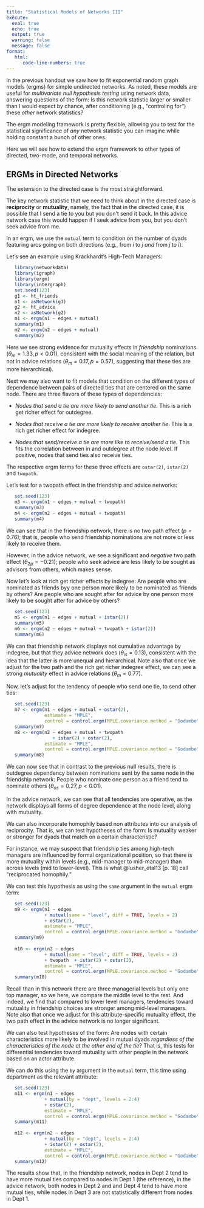 ```yaml
---
title: "Statistical Models of Networks III"
execute: 
  eval: true
  echo: true
  output: true
  warning: false
  message: false
format: 
   html:
      code-line-numbers: true
---
```


In the previous handout we saw how to fit exponential random graph models (ergms) for simple undirected networks. As noted, these models are useful for *multivariate null hypothesis testing* using network data, answering questions of the form: Is this network statistic larger or smaller than I would expect by chance, after conditioning (e.g., "controling for") these *other* network statistics? 

The ergm modeling framework is pretty flexible, allowing you to test for the statistical significance of *any* network statistic you can imagine while holding constant a bunch of other ones.

Here we will see how to extend the ergm framework to other types of directed, two-mode, and temporal networks.

## ERGMs in Directed Networks

The extension to the directed case is the most straightforward.

The key network statistic that we need to think about in the directed case is **reciprocity** or **mutuality**, namely, the fact that in the directed case, it is possible that I send a tie to you but you don't send it back. In this advice network case this would happen if I seek advice from you, but you don't seek advice from me.

In an ergm, we use the `mutual` term to condition on the number of dyads featuring arcs going on both directions (e.g., from $i$ to $j$ *and* from $j$ to $i$).

Let's see an example using Krackhardt's High-Tech Managers:
   
```r
   library(networkdata)
   library(igraph)
   library(ergm)
   library(intergraph)
   set.seed(123)
   g1 <- ht_friends
   n1 <- asNetwork(g1)
   g2 <- ht_advice
   n2 <- asNetwork(g2)
   m1 <- ergm(n1 ~ edges + mutual)
   summary(m1)
   m2 <- ergm(n2 ~ edges + mutual)
   summary(m2)
```

Here we see strong evidence for mutuality effects in *friendship* nominations ($\theta_m = 1.33, p < 0.01$), consistent with the social meaning of the relation, but not in advice relations ($\theta_m = 0.17, p = 0.57$), suggesting that these ties are more hierarchical).

Next we may also want to fit models that condition on the different types of dependence between pairs of directed ties that are centered on the same node. There are three flavors of these types of dependencies:

- *Nodes that send a tie are more likely to send another tie*. This is a rich get richer effect for outdegree. 

- *Nodes that receive a tie are more likely to receive another tie*. This is a rich get richer effect for indegree.

- *Nodes that send/receive a tie are more like to receive/send a tie*. This fits the correlation between in and outdegree at the node level. If positive, nodes that send ties also receive ties.   

The respective ergm terms for these three effects are `ostar(2)`, `istar(2)` and `twopath`. 

Let's test for a twopath effect in the friendship and advice networks:

```r
   set.seed(123)
   m3 <- ergm(n1 ~ edges + mutual + twopath)
   summary(m3)
   m4 <- ergm(n2 ~ edges + mutual + twopath)
   summary(m4)
```

We can see that in the friendship network, there is no two path effect ($p = 0.76$); that is, people who send friendship nominations are not more or less likely to receive them. 

However, in the advice network, we see a significant and *negative* two path effect ($\theta_{2p} = -0.21$); people who seek advice are less likely to be sought as advisors from others, which makes sense. 

Now let's look at rich get richer effects by indegree: Are people who are nominated as friends byy one person more likely to be nominated as friends by others? Are people who are sought after for advice by one person more likely to be sought after for advice by others?

```r
   set.seed(123)
   m5 <- ergm(n1 ~ edges + mutual + istar(2))
   summary(m5)
   m6 <- ergm(n2 ~ edges + mutual + twopath + istar(2))
   summary(m6)
```

We can that friendship network displays not cumulative advantage by indegree, but that they advice network does ($\theta_{is} = 0.13$), consistent with the idea that the latter is more unequal and hierarchical. Note also that once we adjust for the two path and the rich get richer indegree effect, we can see a strong *mutuality* effect in advice relations ($\theta_{m} = 0.77$). 

Now, let's adjust for the tendency of people who send one tie, to send other ties:

```r
   set.seed(123)
   m7 <- ergm(n1 ~ edges + mutual + ostar(2), 
              estimate = "MPLE",
              control = control.ergm(MPLE.covariance.method = "Godambe"))
   summary(m7)
   m8 <- ergm(n2 ~ edges + mutual + twopath  
                 + istar(2) + ostar(2),  
              estimate = "MPLE",
              control = control.ergm(MPLE.covariance.method = "Godambe"))
   summary(m8)
```

We can now see that in contrast to the previous null results, there is outdegree dependency between nominations sent by the same node in the friendship network: People who nominate one person as a friend tend to nominate others ($\theta_{os} = 0.27, p < 0.01$). 

In the advice network, we can see that all tendencies are operative, as the network displays all forms of degree dependence at the node level, along with mutuality.  

We can also incorporate homophily based non attributes into our analysis of reciprocity. That is, we can test hypotheses of the form: Is mutuality weaker or stronger for dyads that match on a certain characteristic?

For instance, we may suspect that friendship ties among high-tech managers are influenced by formal organizational position, so that there is more mutuality within levels (e.g., mid-manager to mid-manager) than across levels (mid to lower-level). This is what @lusher_etal13 [p. 18] call "reciprocated homophily."

We can test this hypothesis as using the `same` argument in the `mutual` ergm term:
   
```r
   set.seed(123)
   m9 <- ergm(n1 ~ edges 
              + mutual(same = "level", diff = TRUE, levels = 2)
              + ostar(2), 
              estimate = "MPLE",
              control = control.ergm(MPLE.covariance.method = "Godambe"))
   summary(m9)
   
   m10 <- ergm(n2 ~ edges 
              + mutual(same = "level", diff = TRUE, levels = 2)
              + twopath  + istar(2) + ostar(2), 
              estimate = "MPLE",
              control = control.ergm(MPLE.covariance.method = "Godambe"))
   summary(m10)
```

Recall than in this network there are three managerial levels but only one top manager, so we here, we compare the middle level to the rest. And indeed, we find that compared to lower level managers, tendencies toward mutuality in friendship choices are stronger among mid-level managers. Note also that once we adjust for this attribute-specific mutuality effect, the two path effect in the advice network is no longer significant. 

We can also test hypotheses of the form: Are nodes with certain characteristics more likely to be involved in mutual dyads *regardless of the characteristics of the node at the other end of the tie*? That is, this tests for differential tendencies toward mutuality with other people in the network based on an actor attribute.

We can do this using the `by` argument in the `mutual` term, this time using department as the relevant attribute:
   
```r
   set.seed(123)
   m11 <- ergm(n1 ~ edges 
              + mutual(by = "dept", levels = 2:4)
              + ostar(2), 
              estimate = "MPLE",
              control = control.ergm(MPLE.covariance.method = "Godambe"))
   summary(m11)
   
   m12 <- ergm(n2 ~ edges 
              + mutual(by = "dept", levels = 2:4)
              + istar(2) + ostar(2), 
              estimate = "MPLE",
              control = control.ergm(MPLE.covariance.method = "Godambe"))
   summary(m12)
```

The results show that, in the friendship network, nodes in Dept 2 tend to have more mutual ties compared to nodes in Dept 1 (the reference), in the advice network, both nodes in Dept 2 and and Dept 4 tend to have more mutual ties, while nodes in Dept 3 are not statistically different from nodes in Dept 1. 


